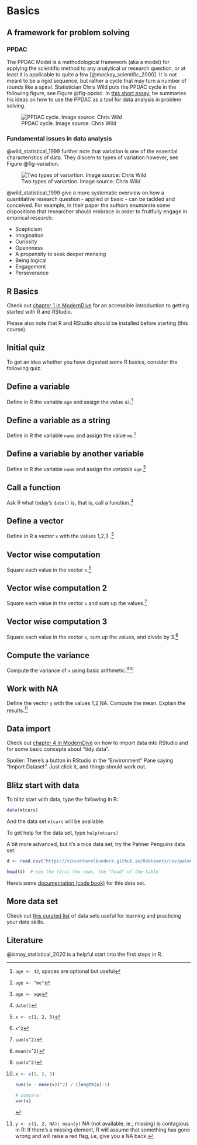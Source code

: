 # Basics


## A framework for problem solving

### PPDAC

The PPDAC Model is a methodological framework (aka a model) for applying the scientific method to any analytical or research question, or at least it is applicable to quite a few [@mackay_scientific_2000].
It is not meant to be a rigid sequence, but rather a cycle that may turn a number of rounds like a spiral.
Statistician Chris Wild puts the PPDAC cycle in the following figure, see Figure @fig-ppdac. In [this short essay](https://www.stat.auckland.ac.nz/~wild/d2i/articles/1.4%20Place%20of%20data%20analysis%20in%20problem%20solving_ARTICLE.pdf), he summaries his ideas on how to use the PPDAC as a tool for data analysis in problem solving.

![PPDAC cycle. Image source: Chris Wild](img/ppdac.png){#fig-ppdac}

### Fundamental issues in data analysis




@wild_statistical_1999  further note that variation is one of the essential characteristics of data. They discern to types of variation however, see Figure @fig-variation.

![Two types of variartion. Image source: Chris Wild](img/variation.png){#fig-variation}

@wild_statistical_1999 give a more systematic overview on how a quantitative research question - applied or basic - can be tackled and conceived.
For example, in their paper the authors enumarate some dispositions that researcher should embrace in order to fruitfully engage in empirical research:

- Scepticism
- Imagination
- Curiosity
- Opennness
- A propensity to seek deeper menaing
- Being logical
- Engagement
- Perseverance



## R Basics

Check out [chapter 1 in ModernDive](https://moderndive.com/1-getting-started.html) for an accessible introduction to getting started with R and RStudio.

Please also note that R and RStudio should be installed before starting (this course).



## Initial quiz


To get an idea whether you have digested some R basics, consider the following quiz.


:::{#exr-q1}

## Define a variable

Define in R the variable `age` and assign the value `42`.^[`age <- 42`, spaces are optional but useful]
:::


:::{#exr-q2}

## Define a variable as a string

Define in R the variable `name` and assign the value `me`.^[`age <- "me"`]
:::


:::{#exr-q3}

## Define a variable by another variable

Define in R the variable `name` and assign the *variable* `age`.^[`age <- age`]
:::




:::{#exr-q3a}

## Call a function

Ask R what today's  `date()` is, that is, call a function.^[`date()`]
:::



:::{#exr-q4}

## Define a vector

Define in R a vector `x` with the values 1,2,3 .^[`x <- c(1, 2, 3)`]
:::



:::{#exr-q5}

## Vector wise computation

Square each value in the vector `x`.^[`x^2`]
:::




:::{#exr-q6}

## Vector wise computation 2

Square each value in the vector `x` and sum up the values.^[`sum(x^2)`]
:::


:::{#exr-q7}

## Vector wise computation 3

Square each value in the vector `x`, sum up the values, and divide by 3.^[`mean(x^2)`]
:::

:::{#exr-q8}

## Compute the variance

Compute the variance of `x` using basic arithmetic.^[`sum(x^2)`][^sol8]
:::


[^sol8]:


    ```r
    x <- c(1, 2, 3)

    sum((x - mean(x))^2) / (length(x)-1)

    # compare: 
    var(x)  
    ```




:::{#exr-q9}

## Work with NA

Define the vector `y` with the values 1,2,NA. Compute the mean. Explain the results.^[`y <- c(1, 2, NA); mean(y)` NA (not available, ie., missing) is contagious in R: If there's a missing element, R will assume that something has gone wrong and will raise a red flag, i.e, give you a NA back.]
:::





## Data import


Check out [chapter 4 in ModernDive](https://moderndive.com/4-tidy.html) on how to import data into RStudio and for some basic concepts about "tidy data".

Spoiler: There's a button in RStudio in the "Environment" Pane saying "Import Dataset". 
Just click it, and things should work out.




## Blitz start with data {#sec-blitz-data}


To blitz start with data, type the following in R:

```r
data(mtcars)
```

And the data set `mtcars` will be available.

To get help for the data set, type `help(mtcars)`




A bit more advanced, but it's a nice data set, try the Palmer Penguins data set:

```r
d <- read.csv("https://vincentarelbundock.github.io/Rdatasets/csv/palmerpenguins/penguins.csv")

head(d)  # see the first few rows, the "head" of the table
```


Here's some [documentation (code book)](https://vincentarelbundock.github.io/Rdatasets/doc/palmerpenguins/penguins.html) for this data set.




## More data set 


Check out [this curated list](https://data-se.netlify.app/2022/02/23/data-sets-for-for-teaching/) of data sets useful for learning and practicing your data skills.




## Literature


@ismay_statistical_2020 is a helpful start into the first steps in R.


